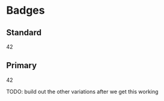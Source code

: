 
# Badges

## Standard

<p>
  <Badge>42</Badge>
</p>

## Primary

<p>
  <Badge bsClass="primary">42</Badge>
</p>

TODO: build out the other variations after we get this working

